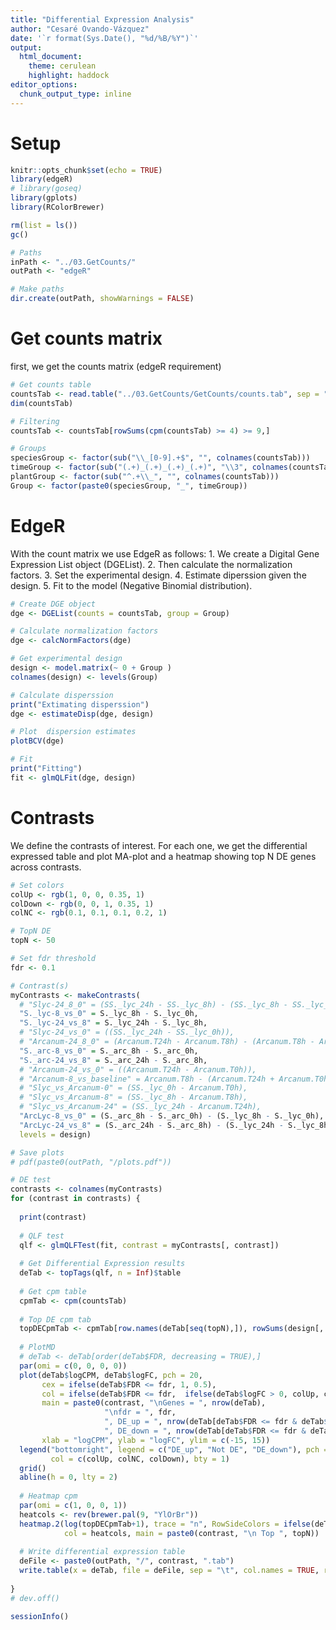 ```yaml
---
title: "Differential Expression Analysis"
author: "Cesaré Ovando-Vázquez"
date: '`r format(Sys.Date(), "%d/%B/%Y")`'
output:
  html_document:
    theme: cerulean
    highlight: haddock
editor_options: 
  chunk_output_type: inline
---
```


# Setup

```r
knitr::opts_chunk$set(echo = TRUE)
library(edgeR)
# library(goseq)
library(gplots)
library(RColorBrewer)

rm(list = ls())
gc()

# Paths
inPath <- "../03.GetCounts/"
outPath <- "edgeR"

# Make paths
dir.create(outPath, showWarnings = FALSE)
```

# Get counts matrix

first, we get the counts matrix (edgeR requirement)

```r
# Get counts table
countsTab <- read.table("../03.GetCounts/GetCounts/counts.tab", sep = "\t", header = TRUE, row.names = 1, quote = "")
dim(countsTab)

# Filtering
countsTab <- countsTab[rowSums(cpm(countsTab) >= 4) >= 9,]

# Groups
speciesGroup <- factor(sub("\\_[0-9].+$", "", colnames(countsTab)))
timeGroup <- factor(sub("(.+)_(.+)_(.+)_(.+)", "\\3", colnames(countsTab), perl = TRUE), levels = c("0h", "8h", "24h"))
plantGroup <- factor(sub("^.+\\_", "", colnames(countsTab)))
Group <- factor(paste0(speciesGroup, "_", timeGroup))
```


# EdgeR

With the count matrix we use EdgeR as follows:
1. We create a Digital Gene Expression List object (DGEList). 
2. Then calculate the normalization factors. 
3. Set the experimental design. 
4. Estimate diperssion given the design. 
5. Fit to the model (Negative Binomial distribution).

```r
# Create DGE object
dge <- DGEList(counts = countsTab, group = Group)

# Calculate normalization factors
dge <- calcNormFactors(dge)

# Get experimental design
design <- model.matrix(~ 0 + Group )
colnames(design) <- levels(Group)

# Calculate disperssion
print("Extimating disperssion")
dge <- estimateDisp(dge, design)

# Plot  dispersion estimates
plotBCV(dge)

# Fit
print("Fitting")
fit <- glmQLFit(dge, design)
```


# Contrasts

We define the contrasts of interest. For each one, we get the differential expressed table and plot MA-plot and a heatmap showing top N DE genes across contrasts.


```r
# Set colors
colUp <- rgb(1, 0, 0, 0.35, 1)
colDown <- rgb(0, 0, 1, 0.35, 1)   
colNC <- rgb(0.1, 0.1, 0.1, 0.2, 1)

# TopN DE
topN <- 50

# Set fdr threshold
fdr <- 0.1

# Contrast(s)
myContrasts <- makeContrasts(
  # "Slyc-24_8_0" = (SS._lyc_24h - SS._lyc_8h) - (SS._lyc_8h - SS._lyc_0h),
  "S._lyc-8_vs_0" = S._lyc_8h - S._lyc_0h,
  "S._lyc-24_vs_8" = S._lyc_24h - S._lyc_8h,
  # "Slyc-24_vs_0" = ((SS._lyc_24h - SS._lyc_0h)),
  # "Arcanum-24_8_0" = (Arcanum.T24h - Arcanum.T8h) - (Arcanum.T8h - Arcanum.T0h),
  "S._arc-8_vs_0" = S._arc_8h - S._arc_0h,
  "S._arc-24_vs_8" = S._arc_24h - S._arc_8h,
  # "Arcanum-24_vs_0" = ((Arcanum.T24h - Arcanum.T0h)),
  # "Arcanum-8_vs_baseline" = Arcanum.T8h - (Arcanum.T24h + Arcanum.T0h)/2,
  # "Slyc_vs_Arcanum-0" = (SS._lyc_0h - Arcanum.T0h),
  # "Slyc_vs_Arcanum-8" = (SS._lyc_8h - Arcanum.T8h),
  # "Slyc_vs_Arcanum-24" = (SS._lyc_24h - Arcanum.T24h),
  "ArcLyc-8_vs_0" = (S._arc_8h - S._arc_0h) - (S._lyc_8h - S._lyc_0h),
  "ArcLyc-24_vs_8" = (S._arc_24h - S._arc_8h) - (S._lyc_24h - S._lyc_8h),
  levels = design)

# Save plots
# pdf(paste0(outPath, "/plots.pdf"))

# DE test
contrasts <- colnames(myContrasts)
for (contrast in contrasts) {
  
  print(contrast)
  
  # QLF test
  qlf <- glmQLFTest(fit, contrast = myContrasts[, contrast])
  
  # Get Differential Expression results
  deTab <- topTags(qlf, n = Inf)$table
  
  # Get cpm table
  cpmTab <- cpm(countsTab)
  
  # Top DE cpm tab
  topDECpmTab <- cpmTab[row.names(deTab[seq(topN),]), rowSums(design[, myContrasts[, contrast] != 0])==1]
  
  # PlotMD
  # deTab <- deTab[order(deTab$FDR, decreasing = TRUE),]
  par(omi = c(0, 0, 0, 0))
  plot(deTab$logCPM, deTab$logFC, pch = 20, 
       cex = ifelse(deTab$FDR <= fdr, 1, 0.5), 
       col = ifelse(deTab$FDR <= fdr,  ifelse(deTab$logFC > 0, colUp, colDown), colNC),
       main = paste0(contrast, "\nGenes = ", nrow(deTab),
                     "\nfdr = ", fdr, 
                     ", DE_up = ", nrow(deTab[deTab$FDR <= fdr & deTab$logFC >= 0,]), 
                     ", DE_down = ", nrow(deTab[deTab$FDR <= fdr & deTab$logFC < 0,])),
       xlab = "logCPM", ylab = "logFC", ylim = c(-15, 15))
  legend("bottomright", legend = c("DE_up", "Not DE", "DE_down"), pch = 20, 
         col = c(colUp, colNC, colDown), bty = 1)
  grid()
  abline(h = 0, lty = 2)
  
  # Heatmap cpm
  par(omi = c(1, 0, 0, 1))
  heatcols <- rev(brewer.pal(9, "YlOrBr"))
  heatmap.2(log(topDECpmTab+1), trace = "n", RowSideColors = ifelse(deTab[row.names(topDECpmTab), "logFC"] > 0, "firebrick1", "deepskyblue1"),
            col = heatcols, main = paste0(contrast, "\n Top ", topN))
  
  # Write differential expression table
  deFile <- paste0(outPath, "/", contrast, ".tab")
  write.table(x = deTab, file = deFile, sep = "\t", col.names = TRUE, row.names = TRUE, quote = FALSE)
  
}
# dev.off()


```



```r
sessionInfo()
```





